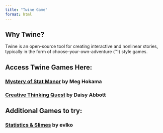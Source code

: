 ```yaml
---
title: "Twine Game"
format: html
---
```


## Why Twine?

Twine is an open-source tool for creating interactive and nonlinear stories, typically in the form of choose-your-own-adventure (™!) style games.

## Access Twine Games Here:

### [Mystery of Stat Manor](https://meganhokama.itch.io/stat-manor) by Meg Hokama

### [Creative Thinking Quest](https://daisyabbottitchio.itch.io/creative-thinking-quest) by Daisy Abbott

## Additional Games to try:

### [Statistics & Slimes](https://evlko.itch.io/statistics-slimes) by evlko

### 
